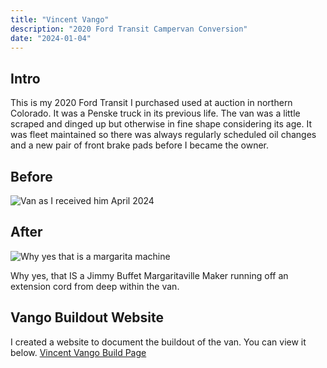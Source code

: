 ```yaml
---
title: "Vincent Vango"
description: "2020 Ford Transit Campervan Conversion"
date: "2024-01-04"
---
```



## Intro

This is my 2020 Ford Transit I purchased used at auction in northern Colorado. It was a Penske truck in its previous life. The van was a little scraped and dinged up but otherwise in fine shape considering its age. It was fleet maintained so there was always regularly scheduled oil changes and a new pair of front brake pads before I became the owner.

## Before

![Van as I received him April 2024](./vango-before.JPG)

## After

![Why yes that is a margarita machine](./vango-after.JPG)

<Callout type="error">
Why yes, that IS a Jimmy Buffet Margaritaville Maker running off an extension cord from deep within the van.
</Callout>

## Vango Buildout Website

I created a website to document the buildout of the van. You can view it below.
[Vincent Vango Build Page](https://caseyjdavis.github.io/vango/)